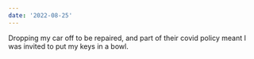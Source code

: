 ```yaml
---
date: '2022-08-25'
---
```


Dropping my car off to be repaired, and part of their covid policy meant I was invited to put my keys in a bowl.
